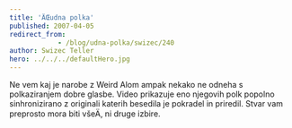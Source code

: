 ```yaml
---
title: 'ÄŒudna polka'
published: 2007-04-05
redirect_from: 
            - /blog/udna-polka/swizec/240
author: Swizec Teller
hero: ../../../defaultHero.jpg
---
```

Ne vem kaj je narobe z Weird Alom ampak nekako ne odneha s polkaziranjem dobre glasbe. Video prikazuje eno njegovih polk popolno sinhronizirano z originali katerih besedila je pokradel in priredil. Stvar vam preprosto mora biti všeÄ, ni druge izbire.